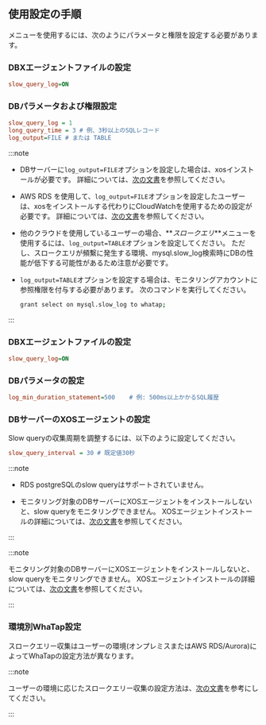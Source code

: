 ## 使用設定の手順

<Cmdname sid="side_slowQueryLog" className="uitext" />メニューを使用するには、次のようにパラメータと権限を設定する必要があります。

<InDoc product='mysql'>

### DBXエージェントファイルの設定

```ini title='whatap.conf'
slow_query_log=ON
```

### DBパラメータおよび権限設定

```ini title='my.cnf'
slow_query_log = 1
long_query_time = 3 # 例、3秒以上のSQLレコード
log_output=FILE # または TABLE
```

:::note

- DBサーバーに`log_output=FILE`オプションを設定した場合は、xosインストールが必要です。 詳細については、[次の文書](agent-xos-settings)を参照してください。

- AWS RDS を使用して、`log_output=FILE`オプションを設定したユーザーは、xosをインストールする代わりにCloudWatchを使用するための設定が必要です。 詳細については、[次の文書](agent-dbx-settings#using-aws-rds)を参照してください。

- 他のクラウドを使用しているユーザーの場合、**_スロークエリ_**メニューを使用するには、`log_output=TABLE`オプションを設定してください。 ただし、スロークエリが頻繫に発生する環境、mysql.slow_log検索時にDBの性能が低下する可能性があるため注意が必要です。

- `log_output=TABLE`オプションを設定する場合は、モニタリングアカウントに参照権限を付与する必要があります。 次のコマンドを実行してください。

  ```bash
  grant select on mysql.slow_log to whatap;
  ```

:::

</InDoc>

<InDoc product='postgresql'>

### DBXエージェントファイルの設定

```ini title='whatap.conf'
slow_query_log=ON
```

### DBパラメータの設定

```ini title='postgresql.conf'
log_min_duration_statement=500    # 例: 500ms以上かかるSQL履歴
```

</InDoc>

### DBサーバーのXOSエージェントの設定

Slow queryの収集周期を調整するには、以下のように設定してください。

```ini title='xos.conf'
slow_query_interval = 30 # 既定値30秒
```

<InDoc product='postgresql'>

:::note

- RDS postgreSQLのslow queryはサポートされていません。

- モニタリング対象のDBサーバーにXOSエージェントをインストールしないと、slow queryをモニタリングできません。 XOSエージェントインストールの詳細については、[次の文書](agent-xos-settings)を参照してください。

:::

</InDoc>

<InDoc product='mysql'>

:::note

モニタリング対象のDBサーバーにXOSエージェントをインストールしないと、slow queryをモニタリングできません。 XOSエージェントインストールの詳細については、[次の文書](agent-xos-settings)を参照してください。

:::

</InDoc>

<InDoc product='mysql,postgresql'>

### 環境別WhaTap設定

スロークエリー収集はユーザーの環境(オンプレミスまたはAWS RDS/Aurora)によってWhaTapの設定方法が異なります。 

:::note

ユーザーの環境に応じたスロークエリー収集の設定方法は、[次の文書](agent-dbx-settings#slow_query)を参考にしてください。

:::

</InDoc>
